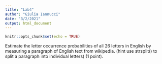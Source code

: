 ```yaml
---
title: "Lab4"
author: "Giulia Iannucci"
date: "3/2/2021"
output: html_document
---
```


```r
knitr::opts_chunk$set(echo = TRUE)
```

Estimate the letter occurrence probabilities of all 26 letters in English by measuring a paragraph of English text from wikipedia. (hint use strsplit() to split a paragraph into individual letters) (1 point).
